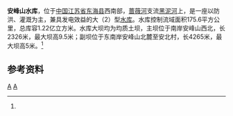 {{Infobox Reservoir 
|name = 安峰山水库
|nickname = 
|image = 
|image_caption = 
|map = 
|map_caption = 
|pushpin_map = China
|pushpin_map_caption = 安峰山水库在中国的位置
|code = BEB25100452
|class = 大（2）型水库
|location_of_reservoir = [[江苏省|江苏省]][[东海县|东海县]]
|location_of_dam = 
|inflow = [[阿安引河|阿安引河]] [[石安河|石安河]]
|outflow = [[黑泥河_(蔷薇河)|黑泥河]] [[安房河|安房河]]
|catchment_area = 175.6
|reservoir_area = 
|mean_depth = 
|maximum_depth = 
|flood_level = 
|normal_water_level =
|dead_water_level = 
|water_quality = 
|island = 
|maximum_storage_capacity = 
|normal_storage_capacity =
|dead_storage_capacity = 
|type_of_dam =均质土坝
|elevation_of_dam = 
|height_of_dam = 
|length_of_dam =
|width_of_dam = 
|installed_capacity = 
|irrigated_area =
|start = 
|complete = 1958年
|cost = 
|emigrate =
|latd = 34
|latm = 24
|lats = 48
|latNS =N 
|longd = 118
|longm = 42
|longs = 42
|longEW = E
|website = 
|footnotes = <ref name="中国河湖大典">{{cite book zh |author=《[[中国河湖大典|中国河湖大典]]》编纂委员会 |title=《中国河湖大典·淮河卷》 |format=M |edition=1 |location=北京 |publisher=中国水利水电出版社 |date=2010年9月 |pages=217页 |id= ISBN 978-7-5084-7953-8}}</ref>
}}
'''安峰山水库'''，位于[[中国|中国]][[江苏省|江苏省]][[东海县|东海县]]西南部，[[蔷薇河_(新沭河)|蔷薇河]]支流[[黑泥河_(蔷薇河)|黑泥河]]上，是一座以防洪、灌溉为主，兼具发电效益的大（2）型[[水库|水库]]。水库控制流域面积175.6平方公里，总库容1.22亿立方米。水库大坝均为均质土坝，主坝位于南岸安峰山西北，长2326米，最大坝高9.5米；副坝位于东南岸安峰山北麓至安北村，长4265米，最大坝高5米。<ref name="中国河湖大典"/>
==参考资料==
{{reflist}}
[[Category:江苏水库|A]]
[[Category:沂沭泗河水系|A]]